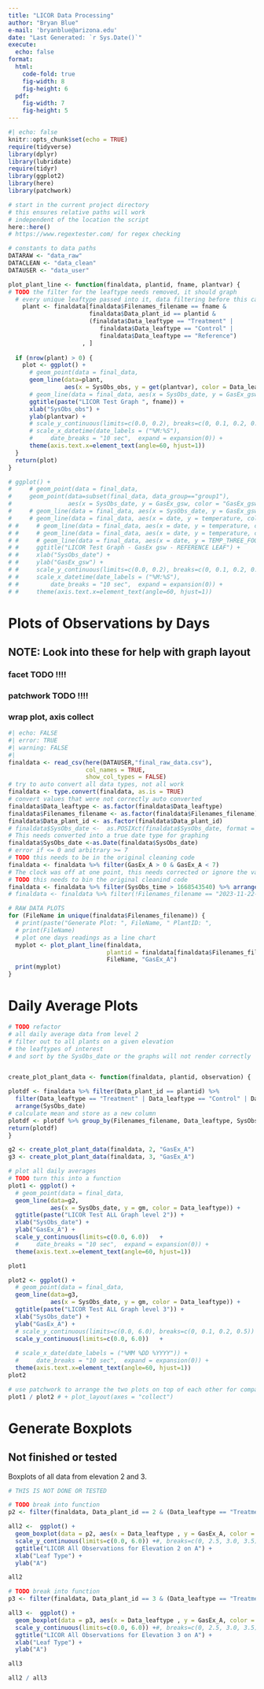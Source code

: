 ```yaml
---
title: "LICOR Data Processing"
author: "Bryan Blue"
e-mail: 'bryanblue@arizona.edu'
date: "Last Generated: `r Sys.Date()`"
execute:
  echo: false
format: 
  html:
    code-fold: true
    fig-width: 8
    fig-height: 6
  pdf:
    fig-width: 7
    fig-height: 5
---
```


```r
#| echo: false
knitr::opts_chunk$set(echo = TRUE)
require(tidyverse)
library(dplyr)
library(lubridate)
require(tidyr)
library(ggplot2)
library(here)
library(patchwork)

# start in the current project directory
# this ensures relative paths will work
# independent of the location the script
here::here()
# https://www.regextester.com/ for regex checking

# constants to data paths
DATARAW <- "data_raw" 
DATACLEAN <- "data_clean"
DATAUSER <- "data_user"

```

```r

plot_plant_line <- function(finaldata, plantid, fname, plantvar) {
# TODO the filter for the leaftype needs removed, it should graph
  # every unique leaftype passed into it, data filtering before this call
    plant <- finaldata[finaldata$Filenames_filename == fname &
                       finaldata$Data_plant_id == plantid &
                       (finaldata$Data_leaftype == "Treatment" |
                          finaldata$Data_leaftype == "Control" |
                          finaldata$Data_leaftype == "Reference")
                     , ]
  
  if (nrow(plant) > 0) {
    plot <- ggplot() +
      # geom_point(data = final_data, 
      geom_line(data=plant, 
                aes(x = SysObs_obs, y = get(plantvar), color = Data_leaftype)) +
      # geom_line(data = final_data, aes(x = SysObs_date, y = GasEx_gsw, color = "GasEx_gsw")) +
      ggtitle(paste("LICOR Test Graph ", fname)) +
      xlab("SysObs_obs") +
      ylab(plantvar) +
      # scale_y_continuous(limits=c(0.0, 0.2), breaks=c(0, 0.1, 0.2, 0.5))   +
      # scale_x_datetime(date_labels = ("%M:%S"),
      #     date_breaks = "10 sec",  expand = expansion(0)) +
      theme(axis.text.x=element_text(angle=60, hjust=1))
  }  
  return(plot)
}

# ggplot() +
#     # geom_point(data = final_data,
#     geom_point(data=subset(final_data, data_group=="group1"),
#                aes(x = SysObs_date, y = GasEx_gsw, color = "GasEx_gsw")) +
#     # geom_line(data = final_data, aes(x = SysObs_date, y = GasEx_gsw, color = "GasEx_gsw")) +
#     # geom_line(data = final_data, aes(x = date, y = temperature, color = sensor_id)) +
# #     # geom_line(data = final_data, aes(x = date, y = temperature, color = sensor_id)) +
# #     # geom_line(data = final_data, aes(x = date, y = temperature, color = sensor_id)) +
# #     # geom_line(data = final_data, aes(x = date, y = TEMP_THREE_FOOT_HEIGHT, color = "CEAC")) +
# #     ggtitle("LICOR Test Graph - GasEx gsw - REFERENCE LEAF") +
# #     xlab("SysObs_date") +
# #     ylab("GasEx_gsw") +
# #     scale_y_continuous(limits=c(0.0, 0.2), breaks=c(0, 0.1, 0.2, 0.5)) +
# #     scale_x_datetime(date_labels = ("%M:%S"),
# #         date_breaks = "10 sec",  expand = expansion(0)) +
# #     theme(axis.text.x=element_text(angle=60, hjust=1))
```

# Plots of Observations by Days
## NOTE: Look into these for help with graph layout  
### facet TODO !!!!  
### patchwork TODO !!!!  
### wrap plot, axis collect

```r
#| echo: FALSE
#| error: TRUE
#| warning: FALSE
#| 
finaldata <- read_csv(here(DATAUSER,"final_raw_data.csv"), 
                      col_names = TRUE, 
                      show_col_types = FALSE) 
# try to auto convert all data types, not all work
finaldata <- type.convert(finaldata, as.is = TRUE)
# convert values that were not correctly auto converted
finaldata$Data_leaftype <- as.factor(finaldata$Data_leaftype)
finaldata$Filenames_filename <- as.factor(finaldata$Filenames_filename)
finaldata$Data_plant_id <- as.factor(finaldata$Data_plant_id)
# finaldata$SysObs_date <-  as.POSIXct(finaldata$SysObs_date, format = "%Y%m%d %H:%M:%S")
# This needs converted into a true date type for graphing
finaldata$SysObs_date <-as.Date(finaldata$SysObs_date)
# error if <= 0 and arbitrary >= 7
# TODO this needs to be in the original cleaning code
finaldata <- finaldata %>% filter(GasEx_A > 0 & GasEx_A < 7)
# The clock was off at one point, this needs corrected or ignore the values
# TODO this needs to bin the original cleanind code
finaldata <- finaldata %>% filter(SysObs_time > 1668543540) %>% arrange(SysObs_date)
# finaldata <- finaldata %>% filter(!Filenames_filename == "2023-11-22-1138_logdata")

# RAW DATA PLOTS
for (FileName in unique(finaldata$Filenames_filename)) {
  # print(paste("Generate Plot: ", FileName, " PlantID: ", 
  # print(FileName)
  # plot one days readings as a line chart
  myplot <- plot_plant_line(finaldata, 
                            plantid = finaldata[finaldata$Filenames_filename==FileName,]$Data_plant_id, 
                            FileName, "GasEx_A")
  print(myplot)
}

```
# Daily Average Plots
```r

# TODO refactor
# all daily average data from level 2
# filter out to all plants on a given elevation
# the leaftypes of interest
# and sort by the SysObs_date or the graphs will not render correctly


create_plot_plant_data <- function(finaldata, plantid, observation) {

plotdf <- finaldata %>% filter(Data_plant_id == plantid) %>%
  filter(Data_leaftype == "Treatment" | Data_leaftype == "Control" | Data_leaftype == "Reference") %>%
  arrange(SysObs_date)
# calculate mean and store as a new column
plotdf <- plotdf %>% group_by(Filenames_filename, Data_leaftype, SysObs_date) %>% summarise(gm = mean(GasEx_A))
return(plotdf)
}

g2 <- create_plot_plant_data(finaldata, 2, "GasEx_A") 
g3 <- create_plot_plant_data(finaldata, 3, "GasEx_A") 

# plot all daily averages
# TODO turn this into a function
plot1 <- ggplot() +
  # geom_point(data = final_data, 
  geom_line(data=g2, 
            aes(x = SysObs_date, y = gm, color = Data_leaftype)) +
  ggtitle(paste("LICOR Test ALL Graph level 2")) +
  xlab("SysObs_date") +
  ylab("GasEx_A") +
  scale_y_continuous(limits=c(0.0, 6.0))   +
  #     date_breaks = "10 sec",  expand = expansion(0)) +
  theme(axis.text.x=element_text(angle=60, hjust=1))

plot1

plot2 <- ggplot() +
  # geom_point(data = final_data, 
  geom_line(data=g3, 
            aes(x = SysObs_date, y = gm, color = Data_leaftype)) +
  ggtitle(paste("LICOR Test ALL Graph level 3")) +
  xlab("SysObs_date") +
  ylab("GasEx_A") +
  # scale_y_continuous(limits=c(0.0, 6.0), breaks=c(0, 0.1, 0.2, 0.5))   +
  scale_y_continuous(limits=c(0.0, 6.0))   +
  
  # scale_x_date(date_labels = ("%MM %DD %YYYY")) +
  #     date_breaks = "10 sec",  expand = expansion(0)) +
  theme(axis.text.x=element_text(angle=60, hjust=1))
plot2

# use patchwork to arrange the two plots on top of each other for comparison
plot1 / plot2 # + plot_layout(axes = "collect")
```
# Generate Boxplots  
## Not finished or tested  
Boxplots of all data from elevation 2 and 3.
```r
# THIS IS NOT DONE OR TESTED

# TODO break into function
p2 <- filter(finaldata, Data_plant_id == 2 & (Data_leaftype == "Treatment" | Data_leaftype == "Control" | Data_leaftype == "Reference"))

all2 <-  ggplot() +
  geom_boxplot(data = p2, aes(x = Data_leaftype , y = GasEx_A, color = Data_leaftype), outlier.color = "red", outlier.size = 3) +
  scale_y_continuous(limits=c(0.0, 6.0)) +#, breaks=c(0, 2.5, 3.0, 3.5)) +
  ggtitle("LICOR All Observations for Elevation 2 on A") +
  xlab("Leaf Type") +
  ylab("A")

all2

# TODO break into function
p3 <- filter(finaldata, Data_plant_id == 3 & (Data_leaftype == "Treatment" | Data_leaftype == "Control" | Data_leaftype == "Reference"))

all3 <-  ggplot() +
  geom_boxplot(data = p3, aes(x = Data_leaftype , y = GasEx_A, color = Data_leaftype), outlier.color = "red", outlier.size = 3) +
  scale_y_continuous(limits=c(0.0, 6.0)) +#, breaks=c(0, 2.5, 3.0, 3.5)) +
  ggtitle("LICOR All Observations for Elevation 3 on A") +
  xlab("Leaf Type") +
  ylab("A")

all3

all2 / all3
```
